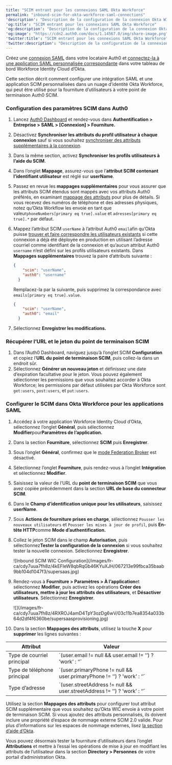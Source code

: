 ```yaml
---
title: "SCIM entrant pour les connexions SAML Okta Workforce"
permalink: "inbound-scim-for-okta-workforce-saml-connections"
'description': "Description de la configuration de la connexion Okta WIC avec SAML SCIM"
'og:title': "SCIM entrant pour les connexions SAML Okta Workforce"
'og:description': "Description de la configuration de la connexion Okta WIC avec SAML SCIM"
'og:image': "https://cdn2.auth0.com/docs/1.14567.0/img/share-image.png"
'twitter:title': "SCIM entrant pour les connexions SAML Okta Workforce"
'twitter:description': "Description de la configuration de la connexion Okta WIC avec SAML SCIM"
---
```


<Card title="Avant de commencer">

Créez une [connexion SAML](https://auth0.com/docs/authenticate/identity-providers/enterprise-identity-providers/saml) dans votre locataire Auth0 et [connectez-la à une application SAML personnalisée correspondante](https://help.okta.com/en-us/content/topics/apps/apps_app_integration_wizard_saml.htm) dans votre tableau de bord Workforce Identity Cloud d’Okta.

</Card>

Cette section décrit comment configurer une intégration <Tooltip href="/docs/fr-ca/glossary?term=security-assertion-markup-language" tip="Security Assertion Markup Language (SAML)
Protocole normalisé permettant à deux parties d’échanger des informations d’authentification sans mot de passe." cta="Voir le glossaire">SAML</Tooltip> et une application SCIM personnalisées dans un nuage d’identité Okta Workforce, qui peut être utilisé pour la fourniture d’utilisateurs à votre point de terminaison Auth0 SCIM.

### Configuration des paramètres SCIM dans Auth0

1. Lancez [Auth0 Dashboard](https://manage.auth0.com/#/) et rendez-vous dans **Authentification > Entreprise > SAML > [Connexion] > Fourniture.**
2. Désactivez **Synchroniser les attributs du profil utilisateur à chaque connexion** sauf si vous souhaitez [synchroniser des attributs supplémentaires à la connexion](/docs/fr-ca/authenticate/protocols/scim/configure-inbound-scim).
3. Dans la même section, activez **Synchroniser les profils utilisateurs à l’aide du SCIM**.
4. Dans l’onglet **Mappage**, assurez-vous que l’**attribut SCIM contenant l’identifiant utilisateur** est réglé sur **userName**.
5. Passez en revue les **mappages supplémentaires** pour vous assurer que les attributs SCIM étendus sont mappés avec vos attributs Auth0 préférés, en examinant [mappage des attributs](/docs/fr-ca/authenticate/protocols/scim/configure-inbound-scim#attribute-mapping) pour plus de détails. Si vous recevez des numéros de téléphone et des adresses physiques, notez qu’Okta Workflow les envoie en tant que valeur`phoneNumbers[primary eq true].value` et `adresses[primary eq true].*` par défaut.
6. Mappez l’attribut SCIM `userName` à l’attribut Auth0 `email`afin qu’Okta puisse [trouver et faire correspondre les utilisateurs existants](https://developer.okta.com/docs/reference/scim/scim-20/#create-users) si cette connexion a déjà été déployée en production en utilisant l’adresse courriel comme identifiant de la connexion et qu’aucun attribut Auth0 `username` n’est défini sur les profils utilisateurs existants. Dans **Mappages supplémentaires** trouvez la paire d’attributs suivante :

   ```json lines
   {
       "scim": "userName",
       "auth0": "username"
     }
   ```

   

   

   Remplacez-la par la suivante, puis supprimez la correspondance avec `emails[primary eq true].value`.

   ```json lines
   {
       "scim": "userName",
       "auth0": "email"
     }
   ```

   

   
7. Sélectionnez **Enregistrer les modifications.**

### Récupérer l’URL et le jeton du point de terminaison SCIM

1. Dans l’Auth0 Dashboard, naviguez jusqu’à l’onglet SCIM **Configuration** et copiez l’**URL du point de terminaison SCIM**, puis collez-la dans un endroit sûr.
2. Sélectionnez **Générer un nouveau jeton** et définissez une date d’expiration facultative pour le jeton. Vous pouvez également sélectionner les permissions que vous souhaitez accorder à Okta Workforce; les permissions par défaut utilisées par Okta Workforce sont `get:users`, `post:users`, et `put:users`.

### Configurer le SCIM dans Okta Workforce pour les applications SAML

1. Accédez à votre application Workforce Identity Cloud d’Okta, sélectionnez l’onglet **Général**, puis sélectionnez **Modifier**pour**Paramètres de l’application.**
2. Dans la section **Fourniture**, sélectionnez **SCIM** puis **Enregistrer**.
3. Sous l’onglet **Général**, confirmez que le [mode Federation Broker](https://help.okta.com/en-us/content/topics/apps/apps-fbm-main.htm) est désactivé.
4. Sélectionnez l’onglet **Fourniture**, puis rendez-vous à l’onglet **Intégration** et sélectionnez **Modifier**.
5. Saisissez la valeur de l’URL du **point de terminaison SCIM** que vous avez copiée précédemment dans la section **URL de base du connecteur SCIM**.
6. Dans le **Champ d’identification unique pour les utilisateurs**, saisissez **userName**.
7. Sous **Actions de fourniture prises en charge**, sélectionnez `Pousser les nouveaux utilisateurs` et `Pousser les mises à jour de profil`, puis **En-tête HTTP**comme **Mode d’authentification.**
8. Collez le jeton SCIM dans le champ **Autorisation**, puis sélectionnez**Tester la configuration de la connexion** si vous souhaitez tester la nouvelle connexion. Sélectionnez **Enregistrer**.

   <Frame>![Inbound SCIM WIC Configuration](/images/fr-ca/cdy7uua7fh8z/4kEFIeW8qbRqGb46KYuXJH/067213e99fbca35baab9bb104d1047f3/supersaas.jpg)</Frame>

9. Rendez-vous à **Fourniture > Paramètres > À l’application**et sélectionnez **Modifier**, puis activez les opérations **Créer des utilisateurs, mettre à jour les attributs des utilisateurs**, et **Désactiver utilisateurs**. Sélectionnez **Enregistrer**.

   <Frame>![](/images/fr-ca/cdy7uua7fh8z/4RXROJ4amD4TpY3ozDg6wV/03c11b7ea8354a033b64d2df4f6360be/supersaasprovisioning.jpg)</Frame>

8. Dans la section **Mappages des attributs**, utilisez la touche **X** pour **supprimer** les lignes suivantes :

<table class="table"><thead>
<tr>
<th>Attribut</th>
<th>Valeur</th>
</tr>
</thead>
<tbody>
<tr>
<td>Type de courriel principal</td>
<td>`(user.email != null &amp;&amp; user.email != ’’) ? ’work’ : ‘’`</td>
</tr>
<tr>
<td>Type de téléphone principal</td>
<td>`(user.primaryPhone != null &amp;&amp; user.primaryPhone != ’’) ? ’work’ : ‘’`</td>
</tr>
<tr>
<td>Type d’adresse</td>
<td>`(user.streetAddress != null &amp;&amp; user.streetAddress != ’’) ? ’work’ : ‘’`</td>
</tr>
</tbody>
</table>

Utilisez la section **Mappages des attributs** pour configurer tout attribut SCIM supplémentaire que vous souhaitez qu’Okta WIC envoie à votre point de terminaison SCIM. Si vous ajoutez des attributs personnalisés, ils doivent inclure une propriété d’espace de nommage externe SCIM 2.0 valide. Pour plus d’informations sur les espaces de nommage externes, lisez [la section d’aide d’Okta](https://support.okta.com/help/s/article/Receiving-Invalid-externalNamespace-task-error-when-assigning-a-user-to-a-SCIMenabled-application).

Vous pouvez désormais tester la fourniture d’utilisateurs dans l’onglet **Attributions** et mettre à l’essai les opérations de mise à jour en modifiant les attributs de l’utilisateur dans la section **Directory > Personnes** de votre portail d’administration Okta.